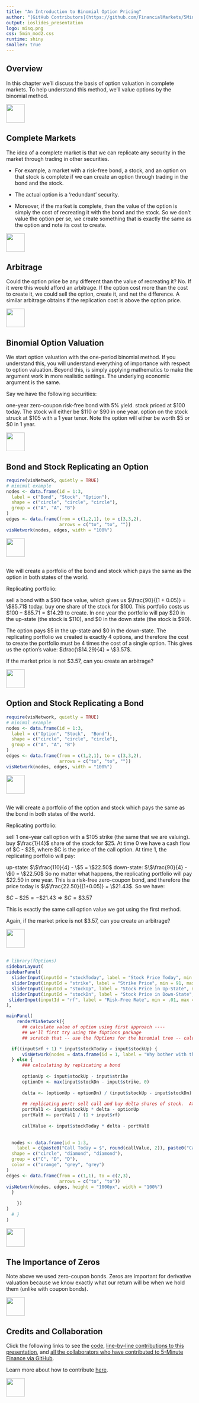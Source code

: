```yaml
---
title: "An Introduction to Binomial Option Pricing"
author: "[GitHub Contributors](https://github.com/FinancialMarkets/5MinuteFinance/graphs/contributors)"
output: ioslides_presentation
logo: misq.png
css: 5min_mod2.css
runtime: shiny
smaller: true
---
```


<!-- much of the text and code in the presentation was first written here:  https://github.com/Matt-Brigida/investments/blob/master/chapter2.Rmd -->

## Overview

In this chapter we'll discuss the basis of option valuation in complete markets. To help understand this method, we'll value options by the binomial method.


<div class="MIfooter"><img src="mi.png" style="height:50px;"></div> 


## Complete Markets

The idea of a complete market is that we can replicate any security in the market through trading in other securities. 

-  For example, a market with a risk-free bond, a stock, and an option on that stock is complete if we can create an option through trading in the bond and the stock. 
  
-  The actual option is a 'redundant' security.

- Moreover, if the market is complete, then the value of the option is simply the cost of recreating it with the bond and the stock. So we don't value the option per se, we create something that is exactly the same as the option and note its cost to create.

<div class="MIfooter"><img src="mi.png" style="height:50px;"></div> 

## Arbitrage 

Could the option price be any different than the value of recreating it? No. If it were this would afford an arbitrage. If the option cost more than the cost to create it, we could sell the option, create it, and net the difference. A similar arbitrage obtains if the replication cost is above the option price.


<div class="MIfooter"><img src="mi.png" style="height:50px;"></div> 

## Binomial Option Valuation

We start option valuation with the one-period binomial method. If you understand this, you will understand everything of importance with respect to option valuation. Beyond this, is simply applying mathematics to make the argument work in more realistic settings. The underlying economic argument is the same.

Say we have the following securities:

one-year zero-coupon risk-free bond with 5% yield.
stock priced at $100 today. The stock will either be $110 or $90 in one year.
option on the stock struck at $105 with a 1 year tenor.
Note the option will either be worth $5 or $0 in 1 year.

<div class="MIfooter"><img src="mi.png" style="height:50px;"></div> 

## Bond and Stock Replicating an Option

```r
require(visNetwork, quietly = TRUE)
# minimal example
nodes <- data.frame(id = 1:3,
  label = c("Bond", "Stock", "Option"),
  shape = c("circle", "circle", "circle"),
  group = c("A", "A", "B")
)
edges <- data.frame(from = c(1,2,1), to = c(3,3,2),
                    arrows = c("to", "to", ""))
visNetwork(nodes, edges, width = "100%")
```
<div class="MIfooter"><img src="mi.png" style="height:50px;"></div> 

##

We will create a portfolio of the bond and stock which pays the same as the option in both states of the world.

Replicating portfolio:

sell a bond with a \$90 face value, which gives us $\frac{90}{(1 + 0.05)} = \$85.71$ today.
buy one share of the stock for \$100.
This portfolio costs us $\$100 - \$85.71 = \$14.29$ to create. In one year the portfolio will pay \$20 in the up-state (the stock is \$110), and \$0 in the down state (the stock is \$90).

The option pays \$5 in the up-state and \$0 in the down-state. The replicating portfolio we created is exactly 4 options, and therefore the cost to create the portfolio must be 4 times the cost of a single option. This gives us the option's value: $\frac{\$14.29}{4} = \$3.57$.

If the market price is not \$3.57, can you create an arbitrage?



<div class="MIfooter"><img src="mi.png" style="height:50px;"></div> 


## Option and Stock Replicating a Bond

```r
require(visNetwork, quietly = TRUE)
# minimal example
nodes <- data.frame(id = 1:3,
  label = c("Option", "Stock",  "Bond"),
  shape = c("circle", "circle", "circle"),
  group = c("A", "A", "B")
)
edges <- data.frame(from = c(1,2,1), to = c(3,3,2),
                    arrows = c("to", "to", ""))
visNetwork(nodes, edges, width = "100%")

```

<div class="MIfooter"><img src="mi.png" style="height:50px;"></div> 

##

We will create a portfolio of the option and stock which pays the same as the bond in both states of the world.

Replicating portfolio:

sell 1 one-year call option with a $105 strike (the same that we are valuing).
buy $\frac{1}{4}$ share of the stock for $25.
At time 0 we have a cash flow of $C - $25, where $C is the price of the call option. At time 1, the replicating portfolio will pay:

up-state: $\$\frac{110}{4} - \$5 = \$22.50$
down-state: $\$\frac{90}{4} - \$0 = \$22.50$
So no matter what happens, the replicating portfolio will pay \$22.50 in one year. This is a risk-free zero-coupon bond, and therefore the price today is $\$\frac{22.50}{(1+0.05)} = \$21.43$. So we have:

$\$C - \$25 = -\$21.43 \Rightarrow \$C = \$3.57$

This is exactly the same call option value we got using the first method.

Again, if the market price is not \$3.57, can you create an arbitrage?

<div class="MIfooter"><img src="mi.png" style="height:50px;"></div> 

## 

```r
# library(fOptions)
sidebarLayout(
sidebarPanel(
  sliderInput(inputId = "stockToday", label = "Stock Price Today", min = 91, max = 109, step = 1, value = 100),
  sliderInput(inputId = "strike", label = "Strike Price", min = 91, max = 109, step = 1, value = 105),
  sliderInput(inputId = "stockUp", label = "Stock Price in Up-State", min = 110, max = 120, step = 1, value = 110),
  sliderInput(inputId = "stockDn", label = "Stock Price in Down-State", min = 80, max = 90, step = 1, value = 90),
 sliderInput(inputId = "rf", label = "Risk-Free Rate", min = .01, max = .05, step = .01, value = .01)
),

mainPanel(
    renderVisNetwork({
      ## calculate value of option using first approach ----
      ## we'll first try using the fOptions package 
      ## scratch that -- use the fOptions for the binomial tree -- calculate by hand below ----

  if((input$rf + 1) * input$stockToday > input$stockUp) {
      visNetwork(nodes = data.frame(id = 1, label = "Why bother with the option when you can have free money!", shape = "diamond", color = "darkred"))
  } else {
      ### calculating by replicating a bond
      
      optionUp <- input$stockUp - input$strike
      optionDn <- max(input$stockDn - input$strike, 0)
        
      delta <- (optionUp - optionDn) / (input$stockUp - input$stockDn)
      
      ## replicating port: sell call and buy delta shares of stock.  At time 1 it is worth:
      portVal1 <- input$stockUp * delta - optionUp
      portVal0 <- portVal1 / (1 + input$rf)
      
      callValue <- input$stockToday * delta - portVal0
       
        
  nodes <- data.frame(id = 1:3,
    label = c(paste0("Call Today = $", round(callValue, 2)), paste0("Call Up State = $", round(optionUp, 2)),  paste0("Call Down State = $", round(optionDn, 2))),
  shape = c("circle", "diamond", "diamond"),
  group = c("C", "D", "D"),
  color = c("orange", "grey", "grey")
)
edges <- data.frame(from = c(1,1), to = c(2,3),
                    arrows = c("to", "to"))
visNetwork(nodes, edges, height = "1000px", width = "100%")
  }
        
    })
)
  # }
)
```

<div class="MIfooter"><img src="mi.png" style="height:50px;"></div> 

## The Importance of Zeros

Note above we used zero-coupon bonds. Zeros are important for derivative valuation because we know exactly what our return will be when we hold them (unlike with coupon bonds).


<div class="MIfooter"><img src="mi.png" style="height:50px;"></div> 

## Credits and Collaboration

Click the following links to see the [code](https://github.com/FinancialMarkets/5MinuteFinance/blob/master/Options/binomial_option_pricing/binomial_option_pricing.Rmd), [line-by-line contributions to this presentation](https://github.com/FinancialMarkets/5MinuteFinance/blame/master/Options/binomial_option_pricing/binomial_option_pricing.Rmd), and [all the collaborators who have contributed to 5-Minute Finance via GitHub](https://github.com/FinancialMarkets/5MinuteFinance/graphs/contributors).

Learn more about how to contribute [here](http://www.5minutefinance.org/how-to-contribute).

<div class="MIfooter"><img src="mi.png" style="height:50px;"></div> 
